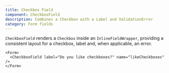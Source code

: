 ```yaml
---
title: Checkbox Field
component: CheckboxField
description: Combines a Checkbox with a Label and ValidationError
category: Form fields
---
```


`CheckboxField` renders a `Checkbox` inside an `InlineFieldWrapper`, providing a consistent layout for a checkbox, label and, when applicable, an error.

```tsx preview
<Form>
  <CheckboxField label="Do you like checkboxes?" name="likeCheckboxes" />
</Form>
```
